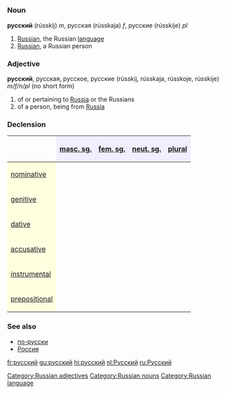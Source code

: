 =={{ru}}==
[[Category:Russian adjectives]]
[[Category:Russian nouns]]
[[Category:Russian language]]
===Noun===
'''русский''' (rússkij) ''m'', русская (rússkaja) ''f'', русские (rússkije) ''pl''
# [[Russian]], the Russian [[language]]
# [[Russian]], a Russian person

===Adjective===
'''русский''', русская, русское, русские (rússkij, rússkaja, rússkoje, rússkije) ''m/f/n/pl'' (no short form)

#of or pertaining to [[Russia]] or the Russians
#of a person, being from [[Russia]]

===Declension===
{| border="1" cellpadding="4" cellspacing="0"
!
! style="background-color: #EFEFFF" align="center"|[[masculine|masc. sg.]]
! style="background-color: #EFEFFF" align="center"|[[feminine|fem. sg.]]
! style="background-color: #EFEFFF" align="center"|[[neuter|neut. sg.]]
! style="background-color: #EFEFFF" align="center"|[[plural]]
|-
! style="background-color: #FFFFE0" align="left"|[[nominative case|nominative]]
| align="center"|{{Unicode|ру́сский}}
| align="center"|{{Unicode|ру́сская}}
| align="center"|{{Unicode|ру́сское}}
| align="center"|{{Unicode|ру́сские}}
|-
! style="background-color: #FFFFE0" align="left"|[[genitive case|genitive]]
| align="center"|{{Unicode|ру́сского}}
| align="center"|{{Unicode|ру́сской}}
| align="center"|{{Unicode|ру́сского}}
| align="center"|{{Unicode|ру́сских}}
|-
! style="background-color: #FFFFE0" align="left"|[[dative case|dative]]
| align="center"|{{Unicode|ру́сскому}}
| align="center"|{{Unicode|ру́сской}}
| align="center"|{{Unicode|ру́сскому}}
| align="center"|{{Unicode|ру́сским}}
|-
! style="background-color: #FFFFE0" align="left"|[[accusative case|accusative]]
| align="center"|{{Unicode|ру́сский, -ого}}
| align="center"|{{Unicode|ру́сскую}}
| align="center"|{{Unicode|ру́сского}}
| align="center"|{{Unicode|ру́сские, -их}}
|-
! style="background-color: #FFFFE0" align="left"|[[instrumental case|instrumental]]
| align="center"|{{Unicode|ру́сским}}
| align="center"|{{Unicode|ру́сской, -ою}}
| align="center"|{{Unicode|ру́сским}}
| align="center"|{{Unicode|ру́сскими}}
|-
! style="background-color: #FFFFE0" align="left"|[[prepositional case|prepositional]]
| align="center"|{{Unicode|о ру́сском}}
| align="center"|{{Unicode|о ру́сской}}
| align="center"|{{Unicode|о ру́сском}}
| align="center"|{{Unicode|о ру́сских}}
|}

===See also===
*[[по-русски]]
*[[Россия]]

[[fr:русский]]
[[gu:русский]]
[[hi:русский]]
[[nl:Русский]]
[[ru:Русский]]